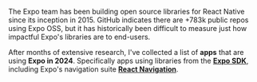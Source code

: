 
<Title date="2024-01-05T00:00:00.000Z">Who's using Expo OSS in 2024</Title>

The Expo team has been building open source libraries for React Native since its inception in 2015. GitHub indicates there are +783k public repos using Expo OSS, but it has historically been difficult to measure just how impactful Expo's libraries are to end-users.

After months of extensive research, I've collected a list of **<TotalApps /> apps** that are using **Expo in 2024**. Specifically apps using libraries from the [**Expo SDK**](https://docs.expo.dev/versions/latest/), including Expo's navigation suite [**React Navigation**](https://github.com/react-navigation/react-navigation).

